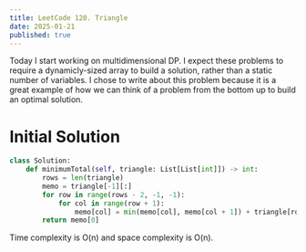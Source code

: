 ---
title: LeetCode 120. Triangle
date: 2025-01-21
published: true
---

Today I start working on multidimensional DP. I expect these problems to require a dynamicly-sized array
to build a solution, rather than a static number of variables.
I chose to write about this problem because it is a great example
of how we can think of a problem from the bottom up to build an optimal solution.

# Initial Solution
```python
class Solution:
    def minimumTotal(self, triangle: List[List[int]]) -> int:
        rows = len(triangle)
        memo = triangle[-1][:]
        for row in range(rows - 2, -1, -1):
            for col in range(row + 1):
                memo[col] = min(memo[col], memo[col + 1]) + triangle[row][col]
        return memo[0]
```
Time complexity is O(n) and space complexity is O(n).

